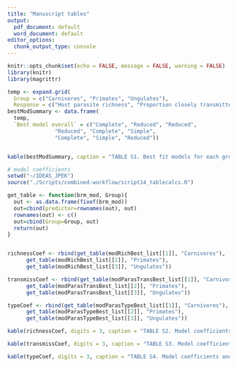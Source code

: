 ```yaml
---
title: "Manuscript tables"
output:
  pdf_document: default
  word_document: default
editor_options:
  chunk_output_type: console
---
```


```r
knitr::opts_chunk$set(echo = FALSE, message = FALSE, warning = FALSE)
library(knitr)
library(magrittr)

```

```r

temp <- expand.grid(
  Group = c("Carnivores", "Primates", "Ungulates"),
  Response = c("Host parasite richness", "Proportion closely transmitted", "Proportion microparasites"))
bestModSummary <- data.frame(
  temp,
  `Best model overall` = c("Complete", "Reduced", "Reduced", 
               "Reduced", "Complete", "Simple",
               "Complete", "Simple", "Reduced"))


kable(bestModSummary, caption = "TABLE S1. Best fit models for each group-response combination measured by AIC. Simple models only include threat status (NT or T) and log-citations. Complete models include all host traits interacting with threat status. Reduced models include all host traits but only a subset of interactions with threat status. ")

```


```r

# model coefficients
setwd("~/IDEAS_JPEK")
source("./Scripts/combined-workflow/script14_tablecalcs.R")

get_table <- function(brm_mod, Group){
  out <- as.data.frame(fixef(brm_mod))
  out=cbind(predictor=rownames(out), out)
  rownames(out) <- c()
  out=cbind(Group=Group, out)
  return(out)
}


richnessCoef <- rbind(get_table(modRichBest_list[[1]], "Carnivores"),
      get_table(modRichBest_list[[2]], "Primates"),
      get_table(modRichBest_list[[3]], "Ungulates"))

transmissCoef <- rbind(get_table(modParasTransBest_list[[1]], "Carnivores"),
      get_table(modParasTransBest_list[[2]], "Primates"),
      get_table(modParasTransBest_list[[3]], "Ungulates"))

typeCoef <- rbind(get_table(modParasTypeBest_list[[1]], "Carnivores"),
      get_table(modParasTypeBest_list[[2]], "Primates"),
      get_table(modParasTypeBest_list[[3]], "Ungulates"))

kable(richnessCoef, digits = 3, caption = "TABLE S2. Model coefficients and highest posterior density region for best fit model of PARASITE SPECIES RICHNESS. ")

kable(transmissCoef, digits = 3, caption = "TABLE S3. Model coefficients and highest posterior density region for best fit model of PROPORTION OF CLOSELY TRANSMITTED PARASITES. ")

kable(typeCoef, digits = 3, caption = "TABLE S4. Model coefficients and highest posterior density region for best fit model of PROPORTION OF MICROPARASITES (bacteria, viruses, protozoa, fungi). ")



```

